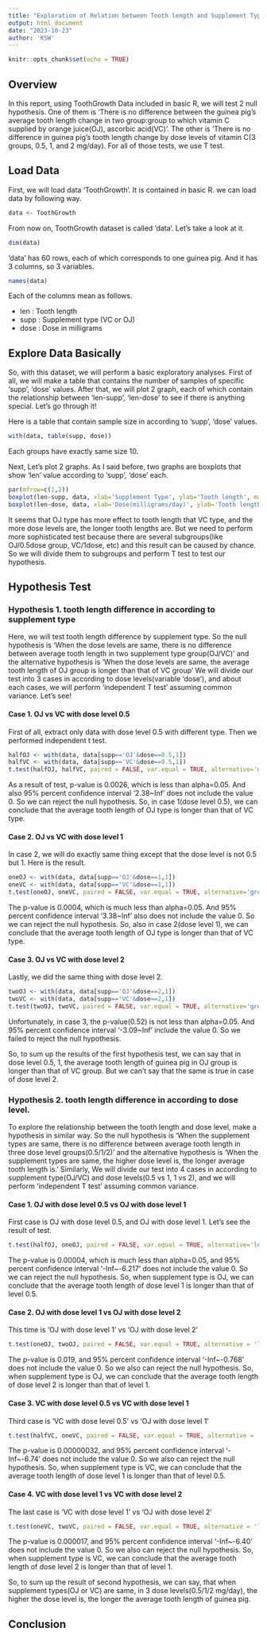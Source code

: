 ---
title: "Exploration of Relation between Tooth length and Supplement Type/Dose using T test with ToothGrowth Data"
output: html_document
date: "2023-10-23"
author: 'KSW'
---

```{r setup, include=FALSE}
knitr::opts_chunk$set(echo = TRUE)
```

## Overview

In this report, using ToothGrowth Data included in basic R, we will test 2 null hypothesis. One of them is 'There is no difference between the guinea pig's average tooth length change in two group:group to which vitamin C supplied by orange juice(OJ), ascorbic acid(VC)'. The other is 'There is no difference in guinea pig's tooth length change by dose levels of vitamin C(3 groups, 0.5, 1, and 2 mg/day). For all of those tests, we use T test.

## Load Data
First, we will load data 'ToothGrowth'. It is contained in basic R. we can load data by following way.

```{r}
data <- ToothGrowth
```

From now on, ToothGrowth dataset is called 'data'. Let's take a look at it.

```{r}
dim(data)
```

'data' has 60 rows, each of which corresponds to one guinea pig. And it has 3 columns, so 3 variables.

```{r}
names(data)
```

Each of the columns mean as follows.
<br/>

 * len : Tooth length
 * supp : Supplement type (VC or OJ)
 * dose : Dose in milligrams



## Explore Data Basically

So, with this dataset, we will perform a basic exploratory analyses. First of all, we will make a table that contains the number of samples of specific 'supp', 'dose' values. After that, we will plot 2 graph, each of which contain the relationship between 'len-supp', 'len-dose' to see if there is anything special. Let's go through it!

Here is a table that contain sample size in according to 'supp', 'dose' values.

```{r}
with(data, table(supp, dose))
```

Each groups have exactly same size 10.

Next, Let's plot 2 graphs. As I said before, two graphs are boxplots that show 'len' value according to 'supp', 'dose' each.

```{r}
par(mfrow=c(1,2))
boxplot(len~supp, data, xlab='Supplement Type', ylab='Tooth length', main = 'Tooth Length by Supplement Types', cex.main=1)
boxplot(len~dose, data, xlab='Dose(milligrams/day)', ylab='Tooth length', main = 'Tooth Length by Dose Levels', cex.main=1)
```
It seems that OJ type has more effect to tooth length that VC type, and the more dose levels are, the longer tooth lengths are. But we need to perform more sophisticated test because there are several subgroups(like OJ/0.5dose group, VC/1dose, etc) and this result can be caused by chance. So we will divide them to subgroups and perform T test to test our hypothesis.



## Hypothesis Test
### Hypothesis 1. tooth length difference in according to supplement type

Here, we will test tooth length difference by supplement type. So the null hypothesis is 'When the dose levels are same, there is no difference between average tooth length in two supplement type group(OJ/VC)' and the alternative hypothesis is 'When the dose levels are same, the average tooth length of OJ group is longer than that of VC group'
We will divide our test into 3 cases in according to dose levels(variable 'dose'), and about each cases, we will perform 'independent T test' assuming common variance. Let's see!

#### Case 1. OJ vs VC with dose level 0.5

First of all, extract only data with dose level 0.5 with different type.
Then we performed independent t test.

```{r}
halfOJ <- with(data, data[supp=='OJ'&dose==0.5,1])
halfVC <- with(data, data[supp=='VC'&dose==0.5,1])
t.test(halfOJ, halfVC, paired = FALSE, var.equal = TRUE, alternative='greater')
```
As a result of test, p-value is 0.0026, which is less than alpha=0.05. And also 95% percent confidence interval '2.38~Inf' does not include the value 0. So we can reject the null hypothesis. So, in case 1(dose level 0.5), we can conclude that the average tooth length of OJ type is longer than that of VC type.


#### Case 2. OJ vs VC with dose level 1

In case 2, we will do exactly same thing except that the dose level is not 0.5 but 1. Here is the result.

```{r}
oneOJ <- with(data, data[supp=='OJ'&dose==1,1])
oneVC <- with(data, data[supp=='VC'&dose==1,1])
t.test(oneOJ, oneVC, paired = FALSE, var.equal = TRUE, alternative='greater')
```

The p-value is 0.0004, which is much less than alpha=0.05. And 95% percent confidence interval '3.38~Inf' also does not include the value 0. So we can reject the null hypothesis. So, also in case 2(dose level 1), we can conclude that the average tooth length of OJ type is longer than that of VC type.


#### Case 3. OJ vs VC with dose level 2

Lastly, we did the same thing with dose level 2.

```{r}
twoOJ <- with(data, data[supp=='OJ'&dose==2,1])
twoVC <- with(data, data[supp=='VC'&dose==2,1])
t.test(twoOJ, twoVC, paired = FALSE, var.equal = TRUE, alternative='greater')
```

Unfortunately, in case 3, the p-value(0.52) is not less than alpha=0.05. And 95% percent confidence interval '-3.09~Inf' include the value 0. So we failed to reject the null hypothesis.


So, to sum up the results of the first hypothesis test, we can say that in dose level 0.5, 1, the average tooth length of guinea pig in OJ group is longer than that of VC group. But we can't say that the same is true in case of dose level 2.


### Hypothesis 2. tooth length difference in according to dose level.

To explore the relationship between the tooth length and dose level, make a hypothesis in similar way. So the null hypothesis is 'When the supplement types are same, there is no difference between average tooth length in three dose level groups(0.5/1/2)' and the alternative hypothesis is 'When the supplement types are same, the higher dose level is, the longer average tooth length is.'
Similarly, We will divide our test into 4 cases in according to supplement type(OJ/VC) and dose levels(0.5 vs 1, 1 vs 2), and we will perform 'independent T test' assuming common variance.

#### Case 1. OJ with dose level 0.5 vs OJ with dose level 1

First case is OJ with dose level 0.5, and OJ with dose level 1. Let's see the result of test.

```{r}
t.test(halfOJ, oneOJ, paired = FALSE, var.equal = TRUE, alternative='less')
```
The p-value is 0.00004, which is much less than alpha=0.05, and 95% percent confidence interval '-Inf~-6.217' does not include the value 0. So we can reject the null hypothesis. So, when supplement type is OJ, we can conclude that the average tooth length of dose level 1 is longer than that of level 0.5.



#### Case 2. OJ with dose level 1 vs OJ with dose level 2

This time is 'OJ with dose level 1' vs 'OJ with dose level 2'

```{r}
t.test(oneOJ, twoOJ, paired = FALSE, var.equal = TRUE, alternative = 'less')
```
The p-value is 0.019, and 95% percent confidence interval '-Inf~-0.768' does not include the value 0. So we also can reject the null hypothesis. So, when supplement type is OJ, we can conclude that the average tooth length of dose level 2 is longer than that of level 1.

#### Case 3. VC with dose level 0.5 vs VC with dose level 1
Third case is 'VC with dose level 0.5' vs 'OJ with dose level 1'

```{r}
t.test(halfVC, oneVC, paired = FALSE, var.equal = TRUE, alternative = 'less')
```
The p-value is 0.00000032, and 95% percent confidence interval '-Inf~-6.74' does not include the value 0. So we also can reject the null hypothesis. So, when supplement type is VC, we can conclude that the average tooth length of dose level 1 is longer than that of level 0.5.


#### Case 4. VC with dose level 1 vs VC with dose level 2
The last case is 'VC with dose level 1' vs 'OJ with dose level 2'

```{r}
t.test(oneVC, twoVC, paired = FALSE, var.equal = TRUE, alternative = 'less')
```
The p-value is 0.000017, and 95% percent confidence interval '-Inf~-6.40' does not include the value 0. So we also can reject the null hypothesis. So, when supplement type is VC, we can conclude that the average tooth length of dose level 2 is longer than that of level 1.



So, to sum up the result of second hypothesis, we can say, that when supplement types(OJ or VC) are same, in 3 dose levels(0.5/1/2 mg/day), the higher the dose level is, the longer the average tooth length of guinea pig.

## Conclusion

